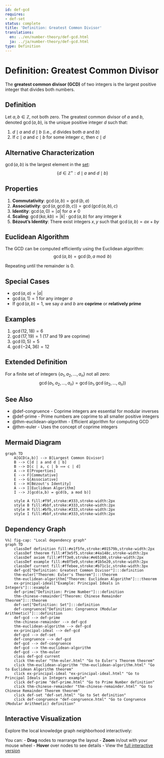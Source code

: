 ```yaml
---
id: def-gcd
requires:
- def-set
status: complete
title: 'Definition: Greatest Common Divisor'
translations:
  en: ../en/number-theory/def-gcd.html
  ja: ../ja/number-theory/def-gcd.html
type: Definition
---
```


# Definition: Greatest Common Divisor {#def-gcd}

The **greatest common divisor (GCD)** of two integers is the largest positive integer that divides both numbers.

## Definition

Let $a, b \in \mathbb{Z}$, not both zero. The greatest common divisor of $a$ and $b$, denoted $\gcd(a, b)$, is the unique positive integer $d$ such that:

1. $d \mid a$ and $d \mid b$ (i.e., $d$ divides both $a$ and $b$)
2. If $c \mid a$ and $c \mid b$ for some integer $c$, then $c \mid d$

## Alternative Characterization

$\gcd(a, b)$ is the largest element in the [set](../logic-set-theory/def-set.qmd):
$$\{d \in \mathbb{Z}^+ : d \mid a \text{ and } d \mid b\}$$

## Properties

1. **Commutativity**: $\gcd(a, b) = \gcd(b, a)$
2. **Associativity**: $\gcd(a, \gcd(b, c)) = \gcd(\gcd(a, b), c)$
3. **Identity**: $\gcd(a, 0) = |a|$ for $a \neq 0$
4. **Scaling**: $\gcd(ka, kb) = |k| \cdot \gcd(a, b)$ for any integer $k$
5. **Bézout's Identity**: There exist integers $x, y$ such that $\gcd(a, b) = ax + by$

## Euclidean Algorithm

The GCD can be computed efficiently using the Euclidean algorithm:
$$\gcd(a, b) = \gcd(b, a \bmod b)$$

Repeating until the remainder is 0.

## Special Cases

- $\gcd(a, a) = |a|$
- $\gcd(a, 1) = 1$ for any integer $a$
- If $\gcd(a, b) = 1$, we say $a$ and $b$ are **coprime** or **relatively prime**

## Examples

1. $\gcd(12, 18) = 6$
2. $\gcd(17, 19) = 1$ (17 and 19 are coprime)
3. $\gcd(0, 5) = 5$
4. $\gcd(−24, 36) = 12$

## Extended Definition

For a finite set of integers $\{a_1, a_2, \ldots, a_n\}$ not all zero:
$$\gcd(a_1, a_2, \ldots, a_n) = \gcd(a_1, \gcd(a_2, \ldots, a_n))$$

## See Also

- @def-congruence - Coprime integers are essential for modular inverses
- @def-prime - Prime numbers are coprime to all smaller positive integers
- @thm-euclidean-algorithm - Efficient algorithm for computing GCD
- @thm-euler - Uses the concept of coprime integers

## Mermaid Diagram

```mermaid
graph TD
    A[GCD(a,b)] --> B[Largest Common Divisor]
    B --> C[d | a and d | b]
    B --> D[c | a, c | b ⟹ c | d]
    A --> E[Properties]
    E --> F[Commutative]
    E --> G[Associative]
    E --> H[Bézout's Identity]
    A --> I[Euclidean Algorithm]
    I --> J[gcd(a,b) = gcd(b, a mod b)]

    style A fill:#f9f,stroke:#333,stroke-width:2px
    style B fill:#bbf,stroke:#333,stroke-width:2px
    style H fill:#bfb,stroke:#333,stroke-width:2px
    style I fill:#bbf,stroke:#333,stroke-width:2px
```

## Dependency Graph

```mermaid
%%| fig-cap: "Local dependency graph"
graph TD
    classDef definition fill:#e1f5fe,stroke:#01579b,stroke-width:2px
    classDef theorem fill:#f3e5f5,stroke:#4a148c,stroke-width:2px
    classDef axiom fill:#fff3e0,stroke:#e65100,stroke-width:2px
    classDef example fill:#e8f5e9,stroke:#1b5e20,stroke-width:2px
    classDef current fill:#ffebee,stroke:#b71c1c,stroke-width:3px
    def-gcd["Definition: Greatest Common Divisor"]:::definition
    thm-euler["Theorem: Euler's Theorem"]:::theorem
    thm-euclidean-algorithm["Theorem: Euclidean Algorithm"]:::theorem
    ex-principal-ideal["Example: Principal Ideals in Integers"]:::example
    def-prime["Definition: Prime Number"]:::definition
    thm-chinese-remainder["Theorem: Chinese Remainder Theorem"]:::theorem
    def-set["Definition: Set"]:::definition
    def-congruence["Definition: Congruence (Modular Arithmetic)"]:::definition
    def-gcd --> def-prime
    thm-chinese-remainder --> def-gcd
    thm-euclidean-algorithm --> def-gcd
    ex-principal-ideal --> def-gcd
    def-gcd --> def-set
    def-congruence --> def-gcd
    def-gcd --> def-congruence
    def-gcd --> thm-euclidean-algorithm
    def-gcd --> thm-euler
    class def-gcd current
    click thm-euler "thm-euler.html" "Go to Euler's Theorem theorem"
    click thm-euclidean-algorithm "thm-euclidean-algorithm.html" "Go to Euclidean Algorithm theorem"
    click ex-principal-ideal "ex-principal-ideal.html" "Go to Principal Ideals in Integers example"
    click def-prime "def-prime.html" "Go to Prime Number definition"
    click thm-chinese-remainder "thm-chinese-remainder.html" "Go to Chinese Remainder Theorem theorem"
    click def-set "def-set.html" "Go to Set definition"
    click def-congruence "def-congruence.html" "Go to Congruence (Modular Arithmetic) definition"
```

## Interactive Visualization

Explore the local knowledge graph neighborhood interactively:

::: {.graph-viz data-id="def-gcd" data-width="700" data-height="500"}
:::

You can:
- **Drag** nodes to rearrange the layout
- **Zoom** in/out with your mouse wheel
- **Hover** over nodes to see details
- View the [full interactive version](../../output/interactive/def-gcd.html){target="_blank"}
